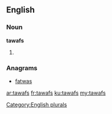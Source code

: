==English==

===Noun===
'''tawafs'''

# {{plural of|tawaf}}

===Anagrams===
* [[fatwas#English|fatwas]]

[[Category:English plurals]]

[[ar:tawafs]]
[[fr:tawafs]]
[[ku:tawafs]]
[[my:tawafs]]